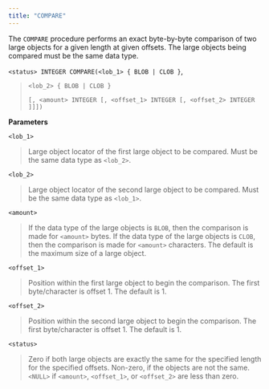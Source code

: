 ```yaml
---
title: "COMPARE"
---
```


The `COMPARE` procedure performs an exact byte-by-byte comparison of two large objects for a given length at given offsets. The large objects being compared must be the same data type.

`<status> INTEGER COMPARE(<lob_1> { BLOB | CLOB }`,

> `<lob_2> { BLOB | CLOB }`
>
> `[, <amount> INTEGER [, <offset_1> INTEGER [, <offset_2> INTEGER ]]])`

**Parameters**

`<lob_1>`

> Large object locator of the first large object to be compared. Must be the same data type as `<lob_2>`.

`<lob_2>`

> Large object locator of the second large object to be compared. Must be the same data type as `<lob_1>`.

`<amount>`

> If the data type of the large objects is `BLOB`, then the comparison is made for `<amount>` bytes. If the data type of the large objects is `CLOB`, then the comparison is made for `<amount>` characters. The default is the maximum size of a large object.

`<offset_1>`

> Position within the first large object to begin the comparison. The first byte/character is offset 1. The default is 1.

`<offset_2>`

> Position within the second large object to begin the comparison. The first byte/character is offset 1. The default is 1.

`<status>`

> Zero if both large objects are exactly the same for the specified length for the specified offsets. Non-zero, if the objects are not the same. `<NULL>` if `<amount>`, `<offset_1>`, or `<offset_2>` are less than zero.
